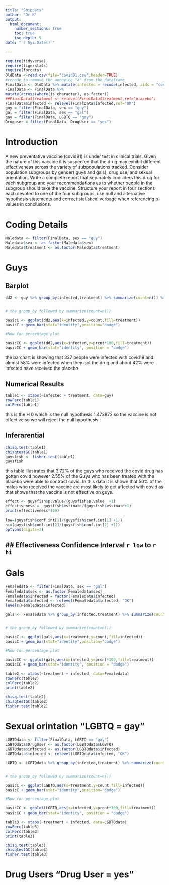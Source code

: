 ```yaml
---
title: "Snippets"
author: "Dr K"
output: 
  html_document:
    number_sections: true
    toc: true
    toc_depth: 5
date: "`r Sys.Date()`"    
    
---
```


```r
require(tidyverse)
require(tigerstats)
require(forcats)
OldData <-read.csv(file="covid91.csv",header=TRUE)
#recode to remove the annoying "X" from the dataframe
FinalData <- OldData %>% mutate(infected = recode(infected, aids = "covid", none = "OK" )) %>% select(-one_of("X"))
FinalData <- FinalData %>%
mutate(across(where(is.character), as.factor))
##FinalData$treatment <- relevel(FinalData$treatment,ref="placebo")
FinalData$infected <- relevel(FinalData$infected,ref="OK")
guy = filter(FinalData, sex == "guy")
gal = filter(FinalData, sex == "gal")
gay = filter(FinalData, LGBTQ == "gay")
Druguser = filter(FinalData, DrugUser == "yes")
```

# Introduction  

A new  preventative vaccine (covid91) is under test in clinical trials. Given the nature of this vaccine it is suspected that the drug may exhibit different effectiveness across the variety of subpopulations tracked. Consider population subgroups by gender( guys and gals), drug use, and sexual orientation. Write a complete report that separately considers this drug for each subgroup and your recommendations as to whether people in the subgroup should take the vaccine. Structure your report in four sections each devoted to one of the four subgroups, use null and alternative hypothesis statements and correct statistical verbage when referencing p-values in conclusions.

# Coding Details  

```r
Maledata <- filter(FinalData, sex == "guy")
Maledata$sex <- as.factor(Maledata$sex)
Maledata$treatment <- as.factor(Maledata$treatment)
```


# Guys   

## Barplot   

```r
dd2 <- guy %>% group_by(infected,treatment) %>% summarize(count=n()) %>% mutate(prcnt=count/sum(count))


# the group_by followed by summarize(count=n())

basicC <- ggplot(dd2,aes(x=infected,y=count,fill=treatment))
basicC + geom_bar(stat="identity",position="dodge")

#Now for percentage plot

basicCC <- ggplot(dd2,aes(x=infected,y=prcnt*100,fill=treatment)) 
basicCC + geom_bar(stat="identity", position = "dodge")
```

the barchart is showing that 337 people were infected with covid19 and almost 58% were infected when they got the drug and about 42% were infected have received the placebo 


## Numerical Results    

```r
table1 <- xtabs(~infected + treatment, data=guy)
rowPerc(table1)
colPerc(table1)
```

this is the H 0 which is the null hypothesis 1.473872  so the vaccine is not effective so we will reject the null hypothesis.


## Inferarential    

```r
chisq.test(table1)
chisqtestGC(table1)
guysfish <- fisher.test(table1)
guysfish
```

this table illustrates that 3.72% of the guys who received the covid drug has gotten covid however 2.55% of the Guys who has been treated with the placebo were able to contract covid. In this data it is shown that 50% of the males who received the vaccine are most likely to get affected with covid as that shows that the vaccine is not effective on guys. 


```r
effect <- guysfish$p.value/(guysfish$p.value  +1)
effectiveness =  guysfish$estimate/(guysfish$estimate+1)
print(effectiveness*100)
```

```r
low=(guysfish$conf.int[1]/(guysfish$conf.int[1] +1))
hi=(guysfish$conf.int[2]/(guysfish$conf.int[2] +1))
options(digits=2)
```

## ## Effectiveness Confidence Interval `r low`  to `r hi`



# Gals 

```r
Femaledata <- filter(FinalData, sex == "gal")
Femaledata$sex <- as.factor(Femaledata$sex)
Femaledata$infected = factor(Femaledata$infected)
Femaledata$infected <- relevel(Femaledata$infected, "OK")
levels(Femaledata$infected)
```


```r
gals <- Femaledata %>% group_by(infected,treatment) %>% summarize(count=n()) %>% mutate(prcnt=count/sum(count))


# the group_by followed by summarize(count=n())

basicC <- ggplot(gals,aes(x=treatment,y=count,fill=infected))
basicC + geom_bar(stat="identity",position="dodge")

#Now for percentage plot

basicCC <- ggplot(gals,aes(x=infected,y=prcnt*100,fill=treatment)) 
basicCC + geom_bar(stat="identity", position = "dodge")
```


```r
table2 <- xtabs(~treatment + infected, data=Femaledata)
rowPerc(table2)
colPerc(table2)
print(table2)
```

```r
chisq.test(table2)
chisqtestGC(table2)
fisher.test(table2)
```

# Sexual orintation "LGBTQ = gay"


```r
LGBTQdata <- filter(FinalData, LGBTQ == "gay")
LGBTQdata$DrugUser <- as.factor(LGBTQdata$LGBTQ)
LGBTQdata$infected <- as.factor(LGBTQdata$infected)
LGBTQdata$infected <- relevel(LGBTQdata$infected, "OK")
```


```r
LGBTQ <- LGBTQdata %>% group_by(infected,treatment) %>% summarize(count=n()) %>% mutate(prcnt=count/sum(count))


# the group_by followed by summarize(count=n())

basicC <- ggplot(LGBTQ,aes(x=treatment,y=count,fill=infected))
basicC + geom_bar(stat="identity",position="dodge")

#Now for percentage plot

basicCC <- ggplot(LGBTQ,aes(x=infected,y=prcnt*100,fill=treatment)) 
basicCC + geom_bar(stat="identity", position = "dodge")
```



```r
table3 <- xtabs(~treatment + infected, data=LGBTQdata)
rowPerc(table3)
colPerc(table3)
print(table3)
```

```r
chisq.test(table3)
chisqtestGC(table3)
fisher.test(table3)
```

# Drug Users "Drug User = yes"

